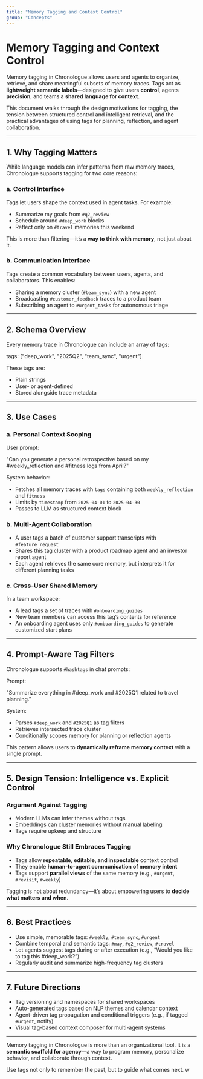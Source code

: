 ```yaml
---
title: "Memory Tagging and Context Control"
group: "Concepts"
---
```


# Memory Tagging and Context Control

Memory tagging in Chronologue allows users and agents to organize, retrieve, and share meaningful subsets of memory traces. Tags act as **lightweight semantic labels**—designed to give users **control**, agents **precision**, and teams a **shared language for context**.

This document walks through the design motivations for tagging, the tension between structured control and intelligent retrieval, and the practical advantages of using tags for planning, reflection, and agent collaboration.

---

## 1. Why Tagging Matters

While language models can infer patterns from raw memory traces, Chronologue supports tagging for two core reasons:

### a. **Control Interface**

Tags let users shape the context used in agent tasks. For example:

- Summarize my goals from `#q2_review`
- Schedule around `#deep_work` blocks
- Reflect only on `#travel` memories this weekend

This is more than filtering—it’s a **way to think with memory**, not just about it.

### b. **Communication Interface**

Tags create a common vocabulary between users, agents, and collaborators. This enables:

- Sharing a memory cluster (`#team_sync`) with a new agent
- Broadcasting `#customer_feedback` traces to a product team
- Subscribing an agent to `#urgent_tasks` for autonomous triage

---

## 2. Schema Overview

Every memory trace in Chronologue can include an array of tags:

tags: ["deep_work", "2025Q2", "team_sync", "urgent"]

These tags are:

- Plain strings
- User- or agent-defined
- Stored alongside trace metadata

---

## 3. Use Cases

### a. Personal Context Scoping

User prompt:

"Can you generate a personal retrospective based on my #weekly_reflection and #fitness logs from April?"

System behavior:

- Fetches all memory traces with `tags` containing both `weekly_reflection` and `fitness`
- Limits by `timestamp` from `2025-04-01` to `2025-04-30`
- Passes to LLM as structured context block

### b. Multi-Agent Collaboration

- A user tags a batch of customer support transcripts with `#feature_request`
- Shares this tag cluster with a product roadmap agent and an investor report agent
- Each agent retrieves the same core memory, but interprets it for different planning tasks

### c. Cross-User Shared Memory

In a team workspace:

- A lead tags a set of traces with `#onboarding_guides`
- New team members can access this tag’s contents for reference
- An onboarding agent uses only `#onboarding_guides` to generate customized start plans

---

## 4. Prompt-Aware Tag Filters

Chronologue supports `#hashtags` in chat prompts:

Prompt:

"Summarize everything in #deep_work and #2025Q1 related to travel planning."

System:

- Parses `#deep_work` and `#2025Q1` as tag filters
- Retrieves intersected trace cluster
- Conditionally scopes memory for planning or reflection agents

This pattern allows users to **dynamically reframe memory context** with a single prompt.

---

## 5. Design Tension: Intelligence vs. Explicit Control

### Argument Against Tagging

- Modern LLMs can infer themes without tags
- Embeddings can cluster memories without manual labeling
- Tags require upkeep and structure

### Why Chronologue Still Embraces Tagging

- Tags allow **repeatable, editable, and inspectable** context control
- They enable **human-to-agent communication of memory intent**
- Tags support **parallel views** of the same memory (e.g., `#urgent`, `#revisit`, `#weekly`)

Tagging is not about redundancy—it’s about empowering users to **decide what matters and when**.

---

## 6. Best Practices

- Use simple, memorable tags: `#weekly`, `#team_sync`, `#urgent`
- Combine temporal and semantic tags: `#may`, `#q2_review`, `#travel`
- Let agents suggest tags during or after execution (e.g., “Would you like to tag this #deep_work?”)
- Regularly audit and summarize high-frequency tag clusters

---

## 7. Future Directions

- Tag versioning and namespaces for shared workspaces
- Auto-generated tags based on NLP themes and calendar context
- Agent-driven tag propagation and conditional triggers (e.g., if tagged `#urgent`, notify)
- Visual tag-based context composer for multi-agent systems

---

Memory tagging in Chronologue is more than an organizational tool. It is a **semantic scaffold for agency**—a way to program memory, personalize behavior, and collaborate through context.

Use tags not only to remember the past, but to guide what comes next.
w